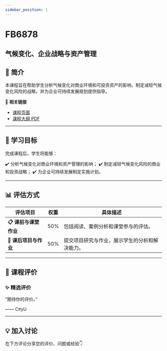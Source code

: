 ```yaml
---
sidebar_position: 1
---
```


# FB6878
## 气候变化、企业战略与资产管理

## **📘 简介**
本课程旨在帮助学生分析气候变化对商业环境和可投资资产的影响，制定减轻气候变化风险的战略，并为企业可持续发展规划提供指导。

🔗 **相关链接**
- [课程页面](https://www.cityu.edu.hk/catalogue/pg/202425/course/FB6878.htm)
- [课程大纲 PDF](https://www.cityu.edu.hk/catalogue/pg/202425/course/FB6878.pdf)

---

## **🎯 学习目标**

完成课程后，学生将能够：

✔️ 分析气候变化对商业环境和资产管理的影响；
✔️ 制定减轻气候变化风险的商业和投资战略；
✔️ 为企业可持续发展制定实施计划。

---

## **📊 评估方式**

| **评估项目**               | **权重** | **具体描述**                                                                                     |
|---------------------------|---------|-----------------------------------------------------------------------------------------------|
| **📋 课前与课堂作业**       | 50%     | 包括阅读、案例分析和课堂参与的评估。                                                            |
| **📝 课后项目与作业**       | 50%     | 提交项目研究与作业，展示学生的分析和解决能力。                                                   |

---

## **💬 课程评价**

### ✨ **精选评价**
<div className={commentStyles.commentBox}>
    <p className={commentStyles.commentText}>
        “期待你的评价。”
    </p>
    <p className={commentStyles.commentAuthor}>—— CityU</p>
</div>

---

## **💡 加入讨论**

在下方评论分享您的评价、问题或经验👇
<Utterances />